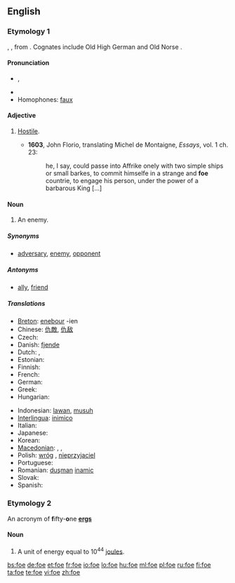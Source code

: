 {{also|FoE|FOE}}
==English==

===Etymology 1===
{{etyl|ang}} {{term|fah|fāh}}, {{term|gefa|ġefā}}, from {{proto|Germanic|faiho-}}. Cognates include Old High German {{term|fehan}} and Old Norse {{term|feikn}}.

====Pronunciation====
* {{IPA|/fəʊ/}}, {{audio|en-us-foe.ogg|Audio (US)}}
* {{rhymes|əʊ}}
* Homophones: [[faux]]

====Adjective====
{{en-adj}}

# {{obsolete}} [[hostile|Hostile]].
#* '''1603''', John Florio, translating Michel de Montaigne, ''Essays'', vol. 1 ch. 23:
#*: he, I say, could passe into Affrike onely with two simple ships or small barkes, to commit himselfe in a strange and '''foe''' countrie, to engage his person, under the power of a barbarous King [...]

====Noun====
{{en-noun}}

# An enemy.

=====Synonyms=====
* {{sense|enemy}} [[adversary]], [[enemy]], [[opponent]]

=====Antonyms=====
* {{sense|enemy}} [[ally]], [[friend]]

=====Translations=====
{{trans-top|enemy}}
* [[Breton]]: [[enebour]] {{m}} -ien {{p}}
* Chinese: [[仇敵]], [[仇敌]]
* Czech: {{t-|cs|nepřítel|m}}
* Danish: [[fjende]] {{c}}
* Dutch: {{t+|nl|vijand|m}}, {{t+|nl|tegenstander|m}}
* Estonian: {{t|et|vaenlane}}
* Finnish: {{t-|fi|vihollinen}}
* French: {{t+|fr|ennemi|m}}
* German: {{t+|de|Feind|m}}
* Greek: {{t+|el|εχθρός|m|sc=Grek}}
* Hungarian: {{t+|hu|ellenség}}
{{trans-mid}}
* Indonesian: [[lawan]], [[musuh]]
* [[Interlingua]]: [[inimico]]
* Italian: {{t+|it|nemico|m}}
* Japanese: {{t+|ja|敵|sc=Jpan}}
* Korean: {{t-|ko|적|sc=Hang}}
* [[Macedonian]]: {{t-|mk|душман|m|tr=dúšman|sc=Cyrl|xs=Macedonian}},  {{t|mk|непријател|tr=nepríjatel|sc=Cyrl|xs=Macedonian}},  {{t|mk|непријател|m|tr=nepríjatel|sc=Cyrl|xs=Macedonian}}
* Polish: [[wróg]] {{m}}, [[nieprzyjaciel]] {{m}}
* Portuguese: {{t+|pt|inimigo|m}}
* Romanian: [[duşman]] {{m}} [[inamic]] {{m}}
* Slovak: {{t-|sk|nepriateľ|m}}
* Spanish: {{t+|es|enemigo|m}}
{{trans-bottom}}

===Etymology 2===
An acronym of '''f'''ifty-'''o'''ne '''[[erg]]s'''

====Noun====
{{en-noun}}

# A unit of energy equal to 10<sup>44</sup> [[joule]]s.

[[bs:foe]]
[[de:foe]]
[[et:foe]]
[[fr:foe]]
[[io:foe]]
[[lo:foe]]
[[hu:foe]]
[[ml:foe]]
[[pl:foe]]
[[ru:foe]]
[[fi:foe]]
[[ta:foe]]
[[te:foe]]
[[vi:foe]]
[[zh:foe]]